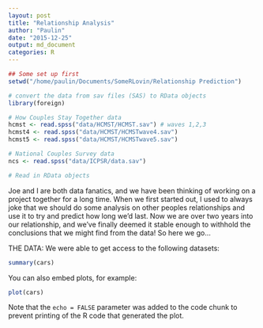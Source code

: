 ```yaml
---
layout: post
title: "Relationship Analysis"
author: "Paulin"
date: "2015-12-25"
output: md_document
categories: R
---
```


```r
## Some set up first
setwd("/home/paulin/Documents/SomeRLovin/Relationship Prediction")

# convert the data from sav files (SAS) to RData objects
library(foreign)

# How Couples Stay Together data
hcmst <- read.spss("data/HCMST/HCMST.sav") # waves 1,2,3
hcmst4 <- read.spss("data/HCMST/HCMSTwave4.sav")
hcmst5 <- read.spss("data/HCMST/HCMSTwave5.sav")

# National Couples Survey data
ncs <- read.spss("data/ICPSR/data.sav")

# Read in RData objects

```

Joe and I are both data fanatics, and we have been thinking of working on a project together for a long time. When we first started out, I used to always joke that we should do some analysis on other peoples relationships and use it to try and predict how long we'd last. Now we are over two years into our relationship, and we've finally deemed it stable enough to withhold the conclusions that we might find from the data! So here we go...

THE DATA:
We were able to get access to the following datasets:



```r
summary(cars)
```

You can also embed plots, for example:

```r
plot(cars)
```

Note that the `echo = FALSE` parameter was added to the code chunk to prevent printing of the R code that generated the plot.
